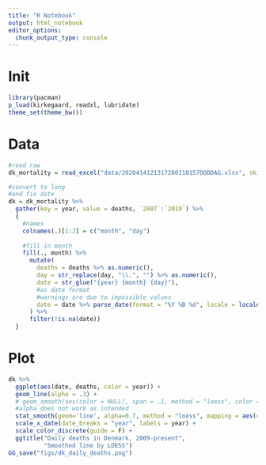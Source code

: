 ```yaml
---
title: "R Notebook"
output: html_notebook
editor_options: 
  chunk_output_type: console
---
```


# Init

```r
library(pacman)
p_load(kirkegaard, readxl, lubridate)
theme_set(theme_bw())
```

# Data

```r
#read raw
dk_mortality = read_excel("data/2020414121317280118157DODDAG.xlsx", skip = 2)

#convert to long
#and fix date
dk = dk_mortality %>% 
  gather(key = year, value = deaths, `2007`:`2019`) %>% 
  {
    #names
    colnames(.)[1:2] = c("month", "day")
    
    #fill in month
    fill(., month) %>% 
      mutate(
        deaths = deaths %>% as.numeric(),
        day = str_replace(day, "\\.", "") %>% as.numeric(),
        date = str_glue("{year} {month} {day}"),
        #as date format
        #warnings are due to impossible values
        date = date %>% parse_date(format = "%Y %B %d", locale = locale("da"))
      ) %>% 
      filter(!is.na(date))
  }
```

# Plot

```r
dk %>% 
  ggplot(aes(date, deaths, color = year)) +
  geom_line(alpha = .3) +
  # geom_smooth(aes(color = NULL), span = .1, method = "loess", color = "black", alpha = 0)
  #alpha does not work as intended
  stat_smooth(geom='line', alpha=0.7, method = "loess", mapping = aes(color = NULL), span = .01) +
  scale_x_date(date_breaks = "year", labels = year) +
  scale_color_discrete(guide = F) +
  ggtitle("Daily deaths in Denmark, 2009-present",
          "Smoothed line by LOESS")
GG_save("figs/dk_daily_deaths.png")
```

